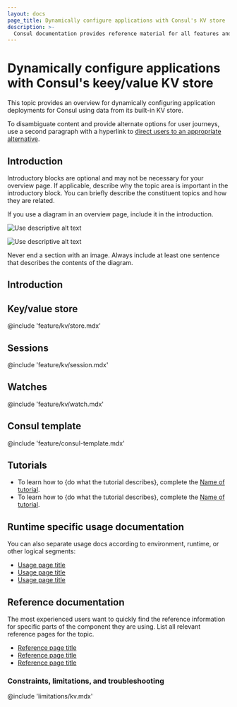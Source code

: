 ```yaml
---
layout: docs
page_title: Dynamically configure applications with Consul's KV store
description: >-
  Consul documentation provides reference material for all features and options available in Consul.
---
```


# Dynamically configure applications with Consul's keey/value KV store

This topic provides an overview for dynamically configuring application deployments for Consul using data from its built-in KV store.

To disambiguate content and provide alternate options for user journeys, use a second paragraph with a hyperlink to [direct users to an appropriate alternative](https://developer.hashicorp.com).

## Introduction

Introductory blocks are optional and may not be necessary for your overview page. If applicable, describe why the topic area is important in the introductory block. You can briefly describe the constituent topics and how they are related. 

If you use a diagram in an overview page, include it in the introduction.

![Use descriptive alt text](/img/docs/image.png#light-theme-only)

![Use descriptive alt text](/img/docs/image.png#dark-theme-only)

Never end a section with an image. Always include at least one sentence that describes the contents of the diagram.

## Introduction



## Key/value store

@include 'feature/kv/store.mdx'

## Sessions

@include 'feature/kv/session.mdx'

## Watches

@include 'feature/kv/watch.mdx'

## Consul template

@include 'feature/consul-template.mdx'

## Tutorials

- To learn how to {do what the tutorial describes}, complete the [Name of tutorial](https://link-to-tutorial).
- To learn how to {do what the tutorial describes}, complete the [Name of tutorial](https://link-to-tutorial).

## Runtime specific usage documentation

You can also separate usage docs according to environment, runtime, or other logical segments:

- [Usage page title](https://developer.hashicorp.com)
- [Usage page title](https://developer.hashicorp.com)
- [Usage page title](https://developer.hashicorp.com)

## Reference documentation

The most experienced users want to quickly find the reference information for specific parts of the component they are using. List all relevant reference pages for the topic.

- [Reference page title](https://developer.hashicorp.com)
- [Reference page title](https://developer.hashicorp.com)
- [Reference page title](https://developer.hashicorp.com)

### Constraints, limitations, and troubleshooting

@include 'limitations/kv.mdx'